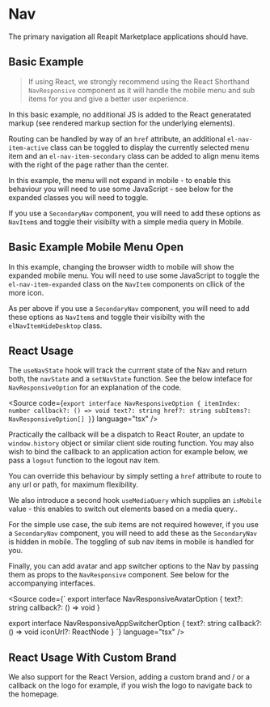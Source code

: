 
<Meta of={NavStories} />

# Nav

The primary navigation all Reapit Marketplace applications should have.

## Basic Example

> If using React, we strongly recommend using the React Shorthand `NavResponsive` component as it will handle the mobile menu and sub items for you and give a better user experience.

In this basic example, no additional JS is added to the React generatated markup (see rendered markup section for the underlying elements).

Routing can be handled by way of an `href` attribute, an additional `el-nav-item-active` class can be toggled to display the currently selected menu item and an `el-nav-item-secondary` class can be added to align menu items with the right of the page rather than the center.

In this example, the menu will not expand in mobile - to enable this behaviour you will need to use some JavaScript - see below for the expanded classes you will need to toggle.

If you use a `SecondaryNav` component, you will need to add these options as `NavItem`s and toggle their visibilty with a simple media query in Mobile.

<Canvas of={NavStories.BasicExample} />

<RenderHtmlMarkup of={NavStories.BasicExample} />

## Basic Example Mobile Menu Open

In this example, changing the browser width to mobile will show the expanded mobile menu. You will need to use some JavaScript to toggle the `el-nav-item-expanded` class on the `NavItem` components on cllick of the more icon.

As per above if you use a `SecondaryNav` component, you will need to add these options as `NavItem`s and toggle their visibilty with the `elNavItemHideDesktop` class.

<Canvas of={NavStories.BasicExampleMobileMenuOpen} />

<RenderHtmlMarkup of={NavStories.BasicExampleMobileMenuOpen} />

## React Usage

<ArgsTable component={NavResponsive} />

The `useNavState` hook will track the currrent state of the Nav and return both, the `navState` and a `setNavState` function. See the below inteface for `NavResponsiveOption` for an explanation of the code.


<Source code={`
export interface NavResponsiveOption {
  itemIndex: number
  callback?: () => void
  text?: string
  href?: string
  subItems?: NavResponsiveOption[]
}
`} language="tsx" />

Practically the callback will be a dispatch to React Router, an update to `window.history` object or similar client side routing function. You may also wish to bind the callback to an application action for example below, we pass a `logout` function to the logout nav item.

You can override this behaviour by simply setting a `href` attribute to route to any url or path, for maximum flexibility.

We also introduce a second hook `useMediaQuery` which supplies an `isMobile` value - this enables to switch out elements based on a media query..

For the simple use case, the sub items are not required however, if you use a `SecondaryNav` component, you will need to add these as the `SecondaryNav` is hidden in mobile. The toggling of sub nav items in mobile is handled for you.

Finally, you can add avatar and app switcher options to the Nav by passing them as props to the `NavResponsive` component. See below for the accompanying interfaces.

<Source code={`
export interface NavResponsiveAvatarOption {
  text?: string
  callback?: () => void
}

export interface NavResponsiveAppSwitcherOption {
  text?: string
  callback?: () => void
  iconUrl?: ReactNode
}
`} language="tsx" />

<Canvas of={NavStories.ReactUsage} />

<RenderHtmlMarkup of={NavStories.ReactUsage} />

## React Usage With Custom Brand

<ArgsTable component={NavResponsive} />

We also support for the React Version, adding a custom brand and / or a callback on the logo for example, if you wish the logo to navigate back to the homepage.

<Canvas of={NavStories.ReactUsageWithCustomBrand} />

<RenderHtmlMarkup of={NavStories.ReactUsageWithCustomBrand} />
